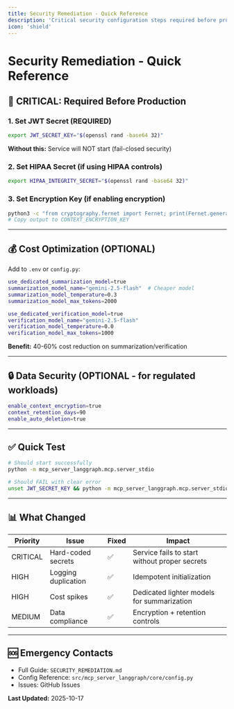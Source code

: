 ```yaml
---
title: Security Remediation - Quick Reference
description: 'Critical security configuration steps required before production deployment, including JWT secret generation and HIPAA compliance setup'
icon: 'shield'
---
```



# Security Remediation - Quick Reference

## 🚨 CRITICAL: Required Before Production

### 1. Set JWT Secret (REQUIRED)
```bash
export JWT_SECRET_KEY="$(openssl rand -base64 32)"
```
**Without this:** Service will NOT start (fail-closed security)

### 2. Set HIPAA Secret (if using HIPAA controls)
```bash
export HIPAA_INTEGRITY_SECRET="$(openssl rand -base64 32)"
```

### 3. Set Encryption Key (if enabling encryption)
```bash
python3 -c "from cryptography.fernet import Fernet; print(Fernet.generate_key().decode())"
# Copy output to CONTEXT_ENCRYPTION_KEY
```

---

## 💰 Cost Optimization (OPTIONAL)

Add to `.env` or `config.py`:
```bash
use_dedicated_summarization_model=true
summarization_model_name="gemini-2.5-flash"  # Cheaper model
summarization_model_temperature=0.3
summarization_model_max_tokens=2000

use_dedicated_verification_model=true
verification_model_name="gemini-2.5-flash"
verification_model_temperature=0.0
verification_model_max_tokens=1000
```
**Benefit:** 40-60% cost reduction on summarization/verification

---

## 🔒 Data Security (OPTIONAL - for regulated workloads)

```bash
enable_context_encryption=true
context_retention_days=90
enable_auto_deletion=true
```

---

## ✅ Quick Test

```bash
# Should start successfully
python -m mcp_server_langgraph.mcp.server_stdio

# Should FAIL with clear error
unset JWT_SECRET_KEY && python -m mcp_server_langgraph.mcp.server_stdio
```

---

## 📊 What Changed

| Priority | Issue | Fixed | Impact |
|----------|-------|-------|--------|
| CRITICAL | Hard-coded secrets | ✅ | Service fails to start without proper secrets |
| HIGH | Logging duplication | ✅ | Idempotent initialization |
| HIGH | Cost spikes | ✅ | Dedicated lighter models for summarization |
| MEDIUM | Data compliance | ✅ | Encryption + retention controls |

---

## 🆘 Emergency Contacts

- Full Guide: `SECURITY_REMEDIATION.md`
- Config Reference: `src/mcp_server_langgraph/core/config.py`
- Issues: GitHub Issues

**Last Updated:** 2025-10-17
